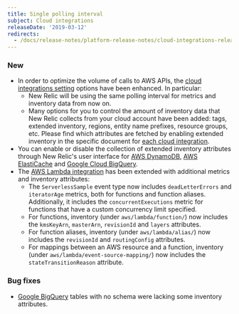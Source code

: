 ```yaml
---
title: Single polling interval
subject: Cloud integrations
releaseDate: '2019-03-12'
redirects:
  - /docs/release-notes/platform-release-notes/cloud-integrations-release-notes/2019-03-08-integrations-single-polling-interval
---
```


### New

* In order to optimize the volume of calls to AWS APIs, the [cloud integrations setting](https://docs.newrelic.com/docs/integrations/new-relic-integrations/getting-started/configure-polling-frequency-data-collection-cloud-integrations) options have been enhanced. In particular:
  * New Relic will be using the same polling interval for metrics and inventory data from now on.
  * Many options for you to control the amount of inventory data that New Relic collects from your cloud account have been added: tags, extended inventory, regions, entity name prefixes, resource groups, etc. Please find which attributes are fetched by enabling extended inventory in the specific document for [each cloud integration](https://docs.newrelic.com/docs/integrations/amazon-integrations/aws-integrations-list).
* You can enable or disable the collection of extended inventory attributes through New Relic's user interface for [AWS DynamoDB](https://docs.newrelic.com/docs/integrations/amazon-integrations/aws-integrations-list/aws-dynamodb-monitoring-integration), [AWS ElastiCache](https://docs.newrelic.com/docs/integrations/amazon-integrations/aws-integrations-list/aws-elasticache-monitoring-integration) and [Google Cloud BigQuery](https://docs.newrelic.com/docs/integrations/google-cloud-platform-integrations/gcp-integrations-list/google-bigquery-monitoring-integration).
* The [AWS Lambda integration](https://docs.newrelic.com/docs/integrations/amazon-integrations/aws-integrations-list/aws-lambda-monitoring-integration) has been extended with additional metrics and inventory attributes:
  * The `ServerlessSample` event type now includes `deadLetterErrors` and `iteratorAge` metrics, both for functions and function aliases. Additionally, it includes the `concurrentExecutions` metric for functions that have a custom concurrency limit specified.
  * For functions, inventory (under `aws/lambda/function/`) now includes the `kmsKeyArn`, `masterArn`, `revisionId` and `layers` attributes.
  * For function aliases, inventory (under `aws/lambda/alias/`) now includes the `revisionId` and `routingConfig` attributes.
  * For mappings between an AWS resource and a function, inventory (under `aws/lambda/event-source-mapping/`) now includes the `stateTransitionReason` attribute.

### Bug fixes

* [Google BigQuery](https://docs.newrelic.com/docs/integrations/google-cloud-platform-integrations/gcp-integrations-list/google-bigquery-monitoring-integration) tables with no schema were lacking some inventory attributes.
